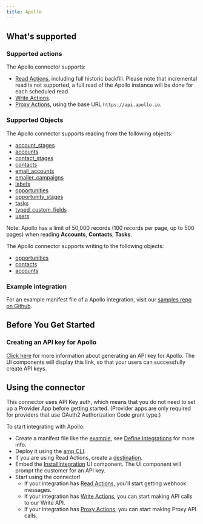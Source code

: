 ```yaml
---
title: Apollo
---
```


## What's supported

### Supported actions

The Apollo connector supports:

- [Read Actions](/define-integrations/read-actions), including full historic backfill. Please note that incremental read is not supported, a full read of the Apollo instance will be done for each scheduled read.
- [Write Actions](/define-integrations/write-actions).
- [Proxy Actions](/define-integrations/proxy-actions), using the base URL `https://api.apollo.io`.

### Supported Objects

The Apollo connector supports reading from the following objects:

- [account_stages](https://docs.apollo.io/reference/list-account-stages)
- [accounts](https://docs.apollo.io/reference/search-for-accounts)
- [contact_stages](https://docs.apollo.io/reference/list-contact-stages)
- [contacts](https://docs.apollo.io/reference/search-for-contacts)
- [email_accounts](https://docs.apollo.io/reference/get-a-list-of-email-accounts)
- [emailer_campaigns](https://docs.apollo.io/reference/search-for-sequences)
- [labels](https://docs.apollo.io/reference/get-a-list-of-all-liststags)
- [opportunities](https://apolloio.github.io/apollo-api-docs/?shell#opportunities-api)
- [opportunity_stages](https://docs.apollo.io/reference/list-deal-stages)
- [tasks](https://docs.apollo.io/reference/search-tasks)
- [typed_custom_fields](https://docs.apollo.io/reference/get-a-list-of-all-custom-fields)
- [users](https://docs.apollo.io/reference/get-a-list-of-users)

Note: Apollo has a limit of 50,000 records (100 records per page, up to 500 pages) when reading **Accounts**, **Contacts**, **Tasks**.

The Apollo connector supports writing to the following objects:

- [opportunities](https://apolloio.github.io/apollo-api-docs/?shell#opportunities-api)
- [contacts](https://apolloio.github.io/apollo-api-docs/?shell#contacts-api)
- [accounts](https://apolloio.github.io/apollo-api-docs/?shell#accounts-api)

### Example integration

For an example manifest file of a Apollo integration, visit our [samples repo on Github](https://github.com/amp-labs/samples/blob/main/apollo/amp.yaml).

## Before You Get Started

### Creating an API key for Apollo

[Click here](https://apolloio.github.io/apollo-api-docs/?shell#authentication) for more information about generating an API key for Apollo. The UI components will display this link, so that your users can successfully create API keys.

## Using the connector

This connector uses API Key auth, which means that you do not need to set up a Provider App before getting started. (Provider apps are only required for providers that use OAuth2 Authorization Code grant type.)

To start integrating with Apollo:

- Create a manifest file like the [example](https://github.com/amp-labs/samples/blob/main/apollo/amp.yaml), see [Define Integrations](/define-integrations/overview) for more info.
- Deploy it using the [amp CLI](/cli/overview).
- If you are using Read Actions, create a [destination](/destinations).
- Embed the [InstallIntegration](/embeddable-ui-components#install-integration) UI component. The UI component will prompt the customer for an API key.
- Start using the connector!
  - If your integration has [Read Actions](/define-integrations/read-actions), you'll start getting webhook messages.
  - If your integration has [Write Actions](/define-integrations/write-actions), you can start making API calls to our Write API.
  - If your integration has [Proxy Actions](/define-integrations/proxy-actions), you can start making Proxy API calls.

